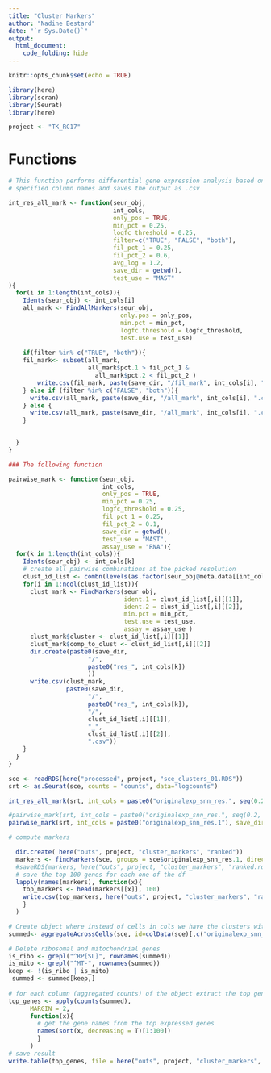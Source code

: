 ```yaml
---
title: "Cluster Markers"
author: "Nadine Bestard"
date: "`r Sys.Date()`"
output: 
  html_document:
    code_folding: hide
---
```


```r
knitr::opts_chunk$set(echo = TRUE)
```

```r
library(here)
library(scran)
library(Seurat)
library(here)
```

```r
project <- "TK_RC17"
```

# Functions

```r
# This function performs differential gene expression analysis based on all 
# specified column names and saves the output as .csv

int_res_all_mark <- function(seur_obj, 
                             int_cols,
                             only_pos = TRUE,
                             min_pct = 0.25,
                             logfc_threshold = 0.25,
                             filter=c("TRUE", "FALSE", "both"),
                             fil_pct_1 = 0.25,
                             fil_pct_2 = 0.6,
                             avg_log = 1.2,
                             save_dir = getwd(),
                             test_use = "MAST"
){
  for(i in 1:length(int_cols)){
    Idents(seur_obj) <- int_cols[i]
    all_mark <- FindAllMarkers(seur_obj, 
                               only.pos = only_pos, 
                               min.pct = min_pct, 
                               logfc.threshold = logfc_threshold,
                               test.use = test_use)
    
    if(filter %in% c("TRUE", "both")){
    fil_mark<- subset(all_mark, 
                      all_mark$pct.1 > fil_pct_1 & 
                        all_mark$pct.2 < fil_pct_2 )
        write.csv(fil_mark, paste(save_dir, "/fil_mark", int_cols[i], ".csv", sep = "" ))
    } else if (filter %in% c("FALSE", "both")){
      write.csv(all_mark, paste(save_dir, "/all_mark", int_cols[i], ".csv", sep = "" ))
    } else {
      write.csv(all_mark, paste(save_dir, "/all_mark", int_cols[i], ".csv", sep = "" ))
    }

    
  }
}

### The following function 

pairwise_mark <- function(seur_obj, 
                          int_cols,
                          only_pos = TRUE,
                          min_pct = 0.25,
                          logfc_threshold = 0.25,
                          fil_pct_1 = 0.25,
                          fil_pct_2 = 0.1,
                          save_dir = getwd(),
                          test_use = "MAST",
                          assay_use = "RNA"){
  for(k in 1:length(int_cols)){
    Idents(seur_obj) <- int_cols[k]
    # create all pairwise combinations at the picked resolution
    clust_id_list <- combn(levels(as.factor(seur_obj@meta.data[[int_cols]])),2)
    for(i in 1:ncol(clust_id_list)){
      clust_mark <- FindMarkers(seur_obj, 
                                ident.1 = clust_id_list[,i][[1]], 
                                ident.2 = clust_id_list[,i][[2]],
                                min.pct = min_pct, 
                                test.use = test_use,
                                assay = assay_use )
      clust_mark$cluster <- clust_id_list[,i][[1]]
      clust_mark$comp_to_clust <- clust_id_list[,i][[2]]
      dir.create(paste0(save_dir, 
                      "/", 
                      paste0("res_", int_cols[k])
                      ))
      write.csv(clust_mark, 
                paste0(save_dir, 
                      "/", 
                      paste0("res_", int_cols[k]),
                      "/",
                      clust_id_list[,i][[1]],
                      "_",
                      clust_id_list[,i][[2]],
                      ".csv"))
    }
  }
}


```

```r
sce <- readRDS(here("processed", project, "sce_clusters_01.RDS"))
srt <- as.Seurat(sce, counts = "counts", data="logcounts")
```

```r
int_res_all_mark(srt, int_cols = paste0("originalexp_snn_res.", seq(0.2, 1, 0.1)), save_dir = here("outs", project, "cluster_markers"), filter = "both")

#pairwise_mark(srt, int_cols = paste0("originalexp_snn_res.", seq(0.2, 1, 0.1)), save_dir = here("outs", project, "cluster_markers", "pairwise"))
pairwise_mark(srt, int_cols = paste0("originalexp_snn_res.1"), save_dir = here("outs", project, "cluster_markers", "pairwise"), assay_use = "originalexp")
```


```r
# compute markers

  dir.create( here("outs", project, "cluster_markers", "ranked"))
  markers <- findMarkers(sce, groups = sce$originalexp_snn_res.1, direction="up", lfc=1)
  #saveRDS(markers, here("outs", project, "cluster_markers", "ranked.rds"))
  # save the top 100 genes for each one of the df
  lapply(names(markers), function(x){
    top_markers <- head(markers[[x]], 100)
    write.csv(top_markers, here("outs", project, "cluster_markers", "ranked", paste0("top_markers_", x, "_res.1.csv")), quote = FALSE)
    }
  )

```
```r
# Create object where instead of cells in cols we have the clusters with counts aggregated
summed<- aggregateAcrossCells(sce, id=colData(sce)[,c("originalexp_snn_res.1")])

# Delete ribosomal and mitochondrial genes
is_ribo <- grepl("^RP[SL]", rownames(summed))
is_mito <- grepl("^MT-", rownames(summed))
keep <- !(is_ribo | is_mito)
 summed <- summed[keep,]
 
# for each column (aggregated counts) of the object extract the top genes
top_genes <- apply(counts(summed), 
      MARGIN = 2,
      function(x){
        # get the gene names from the top expressed genes
        names(sort(x, decreasing = T)[1:100])
        }
      )
# save result
write.table(top_genes, file = here("outs", project, "cluster_markers", "top_genes_nomt_res1.tsv"), sep = "\t", quote = FALSE, col.names = TRUE, row.names = FALSE)
```

